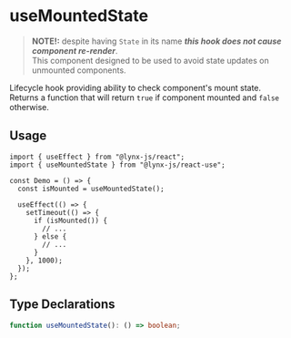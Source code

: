 # useMountedState

> **NOTE!:** despite having `State` in its name **_this hook does not cause component re-render_**.  
> This component designed to be used to avoid state updates on unmounted components.

Lifecycle hook providing ability to check component's mount state.  
Returns a function that will return `true` if component mounted and `false` otherwise.

## Usage

```tsx
import { useEffect } from "@lynx-js/react";
import { useMountedState } from "@lynx-js/react-use";

const Demo = () => {
  const isMounted = useMountedState();

  useEffect(() => {
    setTimeout(() => {
      if (isMounted()) {
        // ...
      } else {
        // ...
      }
    }, 1000);
  });
};
```

## Type Declarations

```ts
function useMountedState(): () => boolean;
```
